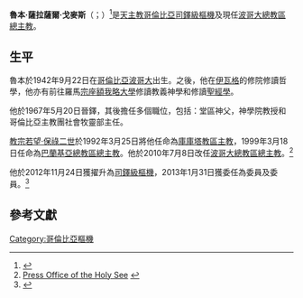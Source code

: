 {{Multiple issues|
{{citation style|time=2019-10-31T19:21:49+00:00}}
{{Blpsources|time=2020-01-03T16:45:53+00:00}}
}}
{{Infobox Christian leader
| type             = cardinal
| honorific-prefix =
| name             = 魯文·薩拉薩爾·戈麥斯<br />Rubén Salazar Gómez
| honorific-suffix = 
| native_name      = 
| native_name_lang = 
| title            = [[天主教波哥大總教區|天主教波哥大總教區總主教]]
| image            = Monseñor Rubén Salazar cropped.jpg
| image_size       = 
| church           = 
| archdiocese      = [[天主教波哥大總教區|波哥大]]
| province         = 
| see              = 
| elected          = 
| appointed        = 2010年7月8日
| term             = 
| term_start       = 2010年8月13日
| quashed          = 
| term_end         = 
| predecessor      = [[伯多祿·魯比亞諾·薩恩斯|伯多祿·魯比亞諾·薩恩斯]]
| opposed          = 
| successor        = 
| other_post       = 
<!---------- Orders ---------->
| ordination       = 1967年5月20日
| ordained_by      = [[José_Joaquín_Flórez_Hernández|José Joaquín Flórez Hernández]]
| consecration     = 1992年3月25日
| consecrated_by   = [[Paolo_Romeo|Paolo Romeo]]
| cardinal         = 2012年11月24日
| rank             = [[樞機|司鐸級樞機]]
<!---------- Personal details ---------->
| birth_name       = 
| birth_date       = {{Birth date and age|1942|9|22}}
| birth_place      = {{COL}}[[波哥大|波哥大]]
| death_date       = <!-- {{Death date and age|df=yes|YYYY|MM|DD|YYYY|MM|DD}} (death date then birth date) -->
| death_place      = 
| buried           = 
| nationality      = {{COL}}
| religion         = [[天主教|天主教]]
| residence        = 
| profession       = 
| previous_post    = {{unbulleted list|[[天主教庫庫塔教區|庫庫塔教區主教]]（1992年－1999年）|[[天主教巴蘭基亞總教區|巴蘭基亞總教區總主教]]（1999年－2010年）}}
| education        =
| alma_mater       = 
| motto            = Tunc dixi ecce venio
| signature        = 
| signature_alt    = 
| coat_of_arms     = Escudo Ruben Salazar Gomez-Cardenal.svg
| coat_of_arms_alt = 
}}
'''魯本·薩拉薩爾·戈麥斯'''（{{lang-es|Rubén Salazar Gómez}}；{{bd|1942年|9月22日|catIdx=Jesús Rubén Salazar Gómez}}）<ref>{{Cite web |url=http://www.caracol.com.co/noticias/actualidad/monsenor-ruben-dario-salazar-nuevo-arzobispo-de-bogota/20100707/nota/1323955.aspx |title=存档副本 |access-date=2014-09-23 |archive-url=https://web.archive.org/web/20141109133641/http://www.caracol.com.co/noticias/actualidad/monsenor-ruben-dario-salazar-nuevo-arzobispo-de-bogota/20100707/nota/1323955.aspx |archive-date=2014-11-09 |dead-url=yes }}</ref>是[[天主教|天主教]][[哥倫比亞|哥倫比亞]][[樞機|司鐸級樞機]]及現任[[天主教波哥大總教區|波哥大總教區總主教]]。

==生平==
魯本於1942年9月22日在[[哥倫比亞|哥倫比亞]][[波哥大|波哥大]]出生。之後，他在[[伊瓦格|伊瓦格]]的修院修讀哲學，他亦有前往羅馬[[宗座額我略大學|宗座額我略大學]]修讀教義神學和{{link-en|宗座聖經學院|Pontifical Biblical Institute}}修讀[[聖經學|聖經學]]。

他於196​​7年5月20日晉鐸，其後擔任多個職位，包括：堂區神父，神學院教授和哥倫比亞主教團社會牧靈部主任。

[[教宗若望·保祿二世|教宗若望·保祿二世]]於1992年3月25日將他任命為[[天主教庫庫塔教區|庫庫塔教區主教]]，1999年3月18日任命為[[天主教巴蘭基亞總教區|巴蘭基亞總教區總主教]]。他於2010年7月8日改任[[天主教波哥大總教區|波哥大總教區總主教]]。<ref>[http://press.catholica.va/news_services/bulletin/news/25851.php?index=25851&lang=en Press Office of the Holy See] {{webarchive|url=https://web.archive.org/web/20110728140152/http://press.catholica.va/news_services/bulletin/news/25851.php?index=25851&lang=en |date=2011-07-28 }}</ref>

他於2012年11月24日獲擢升為[[樞機|司鐸級樞機]]，2013年1月31日獲委任為{{link-en|宗座正義暨和平委員會|Pontifical Council for Justice and Peace}}委員及{{link-en|宗座拉丁美洲委員會|Pontifical Commission for Latin America}}委員。<ref>{{cite web |url=http://press.catholica.va/news_services/bulletin/news/30404.php?index=30404&lang=en |title=存档副本 |accessdate=2013-03-06 |deadurl=yes |archiveurl=https://web.archive.org/web/20130209074422/http://press.catholica.va/news_services/bulletin/news/30404.php?index=30404&lang=en |archivedate=2013-02-09 }}</ref>

==參考文獻== 
{{Reflist}}

[[Category:哥倫比亞樞機|Category:哥倫比亞樞機]]